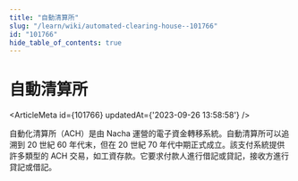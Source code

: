 ```yaml
---
title: "自動清算所"
slug: "/learn/wiki/automated-clearing-house--101766"
id: "101766"
hide_table_of_contents: true
---
```



# 自動清算所

<ArticleMeta id={101766} updatedAt={'2023-09-26 13:58:58'} />
<div className='border-solid border-b border-t-0 my-4 border-[var(--ifm-color-gray-300)]' />

自動化清算所（ACH）是由 Nacha 運營的電子資金轉移系統。自動清算所可以追溯到 20 世紀 60 年代末，但在 20 世紀 70 年代中期正式成立。該支付系統提供許多類型的 ACH 交易，如工資存款。它要求付款人進行借記或貸記，接收方進行貸記或借記。
